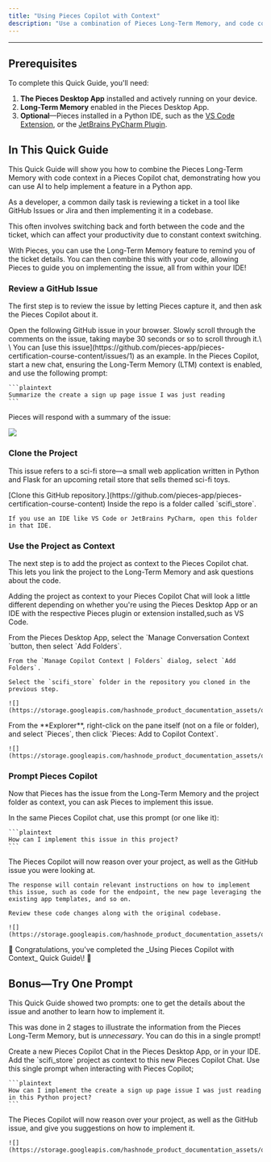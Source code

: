 ```yaml
---
title: "Using Pieces Copilot with Context"
description: "Use a combination of Pieces Long-Term Memory, and code context, to get help implementing a feature."
---
```


---

## Prerequisites

To complete this Quick Guide, you'll need:

1. **The Pieces Desktop App** installed and actively running on your device.
2. **Long-Term Memory** enabled in the Pieces Desktop App.
3. **Optional**—Pieces installed in a Python IDE, such as the [VS Code Extension](https://docs.pieces.app/products/extensions-plugins/visual-studio-code), or the [JetBrains PyCharm Plugin](https://docs.pieces.app/products/extensions-plugins/jetbrains).

## In This Quick Guide

This Quick Guide will show you how to combine the Pieces Long-Term Memory with code context in a Pieces Copilot chat, demonstrating how you can use AI to help implement a feature in a Python app.

As a developer, a common daily task is reviewing a ticket in a tool like GitHub Issues or Jira and then implementing it in a codebase.

This often involves switching back and forth between the code and the ticket, which can affect your productivity due to constant context switching.

With Pieces, you can use the Long-Term Memory feature to remind you of the ticket details. You can then combine this with your code, allowing Pieces to guide you on implementing the issue, all from within your IDE\!

### Review a GitHub Issue

The first step is to review the issue by letting Pieces capture it, and then ask the Pieces Copilot about it.

<Steps>
  <Step title="Review the GitHub Issue">
    Open the following GitHub issue in your browser. Slowly scroll through the comments on the issue, taking maybe 30 seconds or so to scroll through it.\
    \
    You can [use this issue](https://github.com/pieces-app/pieces-certification-course-content/issues/1) as an example.
  </Step>
  <Step title="Ask Pieces About the Issue">
    In the Pieces Copilot, start a new chat, ensuring the Long-Term Memory (LTM) context is enabled, and use the following prompt:

    ```plaintext
    Summarize the create a sign up page issue I was just reading
    ```
  </Step>
</Steps>

Pieces will respond with a summary of the issue:

![](https://storage.googleapis.com/hashnode_product_documentation_assets/quick_guides/using_pieces_copilot_with_memory_context/summarize_this_issue_demo.png)

### Clone the Project

This issue refers to a sci-fi store—a small web application written in Python and Flask for an upcoming retail store that sells themed sci-fi toys.

<Steps>
  <Step title="Clone the Project Repo">
    [Clone this GitHub repository.](https://github.com/pieces-app/pieces-certification-course-content)
  </Step>
  <Step title="Navigate to the Sci-Fi Store folder">
    Inside the repo is a folder called `scifi_store`.

    If you use an IDE like VS Code or JetBrains PyCharm, open this folder in that IDE.
  </Step>
</Steps>

### Use the Project as Context

The next step is to add the project as context to the Pieces Copilot chat. This lets you link the project to the Long-Term Memory and ask questions about the code.

Adding the project as context to your Pieces Copilot Chat will look a little different depending on whether you're using the Pieces Desktop App or an IDE with the respective Pieces plugin or extension installed,such as VS Code.

<Steps>
  <Step title="via Pieces Desktop App">
    From the Pieces Desktop App, select the `Manage Conversation Context `button, then select `Add Folders`.

    From the `Manage Copilot Context | Folders` dialog, select `Add Folders`.

    Select the `scifi_store` folder in the repository you cloned in the previous step.

    ![](https://storage.googleapis.com/hashnode_product_documentation_assets/quick_guides/using_pieces_copilot_with_memory_context/add_as_context_PFD.png)
  </Step>
  <Step title="via VS Code with Pieces Installed">
    From the **Explorer**, right-click on the pane itself (not on a file or folder), and select `Pieces`, then click `Pieces: Add to Copilot Context`.

    ![](https://storage.googleapis.com/hashnode_product_documentation_assets/quick_guides/using_pieces_copilot_with_memory_context/add_as_context_VSC.png)
  </Step>
</Steps>

### Prompt Pieces Copilot

Now that Pieces has the issue from the Long-Term Memory and the project folder as context, you can ask Pieces to implement this issue.

<Steps>
  <Step title="Ask Pieces how to Implement the Issue">
    In the same Pieces Copilot chat, use this prompt (or one like it):

    ```plaintext
    How can I implement this issue in this project?
    ```
  </Step>
  <Step title="Check the Response">
    The Pieces Copilot will now reason over your project, as well as the GitHub issue you were looking at.

    The response will contain relevant instructions on how to implement this issue, such as code for the endpoint, the new page leveraging the existing app templates, and so on.

    Review these code changes along with the original codebase.

    ![](https://storage.googleapis.com/hashnode_product_documentation_assets/quick_guides/using_pieces_copilot_with_memory_context/implem_in_project.png)
  </Step>
</Steps>

<tip>
  🎉 Congratulations, you've completed the _Using Pieces Copilot with Context_ Quick Guide\! 🎉
</tip>

## Bonus—Try One Prompt

This Quick Guide showed two prompts: one to get the details about the issue and another to learn how to implement it.

This was done in 2 stages to illustrate the information from the Pieces Long-Term Memory, but is _unnecessary_. You can do this in a single prompt\!

<Steps>
  <Step title="Create a New Copilot Chat">
    Create a new Pieces Copilot Chat in the Pieces Desktop App, or in your IDE.
  </Step>
  <Step title="Add the Project Folder as Context">
    Add the `scifi_store` project as context to this new Pieces Copilot Chat.
  </Step>
  <Step title="Prompt Pieces Copilot">
    Use this single prompt when interacting with Pieces Copilot;

    ```plaintext
    How can I implement the create a sign up page issue I was just reading in this Python project?
    ```
  </Step>
  <Step title="Check the Response">
    The Pieces Copilot will now reason over your project, as well as the GitHub issue, and give you suggestions on how to implement it.

    ![](https://storage.googleapis.com/hashnode_product_documentation_assets/quick_guides/using_pieces_copilot_with_memory_context/dual_prompt.png)
  </Step>
</Steps>